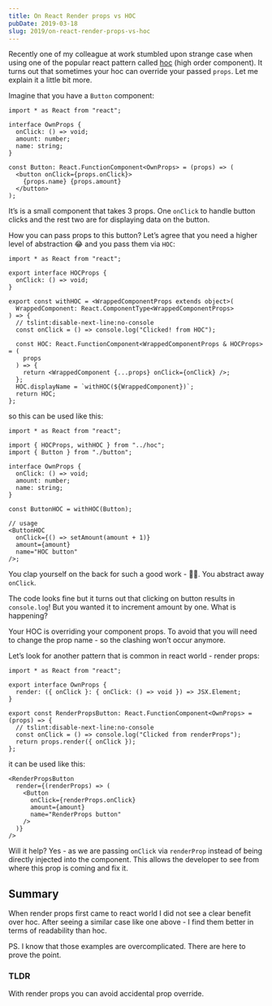 ```yaml
---
title: On React Render props vs HOC
pubDate: 2019-03-18
slug: 2019/on-react-render-props-vs-hoc
---
```


Recently one of my colleague at work stumbled upon strange case when using one of the popular react pattern called [hoc](https://reactjs.org/docs/higher-order-components.html) (high order component). It turns out that sometimes your hoc can override your passed `props`. Let me explain it a little bit more.

Imagine that you have a `Button` component:

```tsx
import * as React from "react";

interface OwnProps {
  onClick: () => void;
  amount: number;
  name: string;
}

const Button: React.FunctionComponent<OwnProps> = (props) => (
  <button onClick={props.onClick}>
    {props.name} {props.amount}
  </button>
);
```

It’s is a small component that takes 3 props. One `onClick` to handle button clicks and the rest two are for displaying data on the button.

How you can pass props to this button? Let’s agree that you need a higher level of abstraction 😂 and you pass them via `HOC`:

```tsx
import * as React from "react";

export interface HOCProps {
  onClick: () => void;
}

export const withHOC = <WrappedComponentProps extends object>(
  WrappedComponent: React.ComponentType<WrappedComponentProps>
) => {
  // tslint:disable-next-line:no-console
  const onClick = () => console.log("Clicked! from HOC");

  const HOC: React.FunctionComponent<WrappedComponentProps & HOCProps> = (
    props
  ) => {
    return <WrappedComponent {...props} onClick={onClick} />;
  };
  HOC.displayName = `withHOC(${WrappedComponent})`;
  return HOC;
};
```

so this can be used like this:

```tsx
import * as React from "react";

import { HOCProps, withHOC } from "../hoc";
import { Button } from "./button";

interface OwnProps {
  onClick: () => void;
  amount: number;
  name: string;
}

const ButtonHOC = withHOC(Button);

// usage
<ButtonHOC
  onClick={() => setAmount(amount + 1)}
  amount={amount}
  name="HOC button"
/>;
```

You clap yourself on the back for such a good work - 👏🏻. You abstract away `onClick`.

The code looks fine but it turns out that clicking on button results in `console.log`! But you wanted it to increment amount by one. What is happening?

Your HOC is overriding your component props. To avoid that you will need to change the prop name - so the clashing won’t occur anymore.

Let’s look for another pattern that is common in react world - render props:

```tsx
import * as React from "react";

export interface OwnProps {
  render: ({ onClick }: { onClick: () => void }) => JSX.Element;
}

export const RenderPropsButton: React.FunctionComponent<OwnProps> = (props) => {
  // tslint:disable-next-line:no-console
  const onClick = () => console.log("Clicked from renderProps");
  return props.render({ onClick });
};
```

it can be used like this:

```tsx
<RenderPropsButton
  render={(renderProps) => (
    <Button
      onClick={renderProps.onClick}
      amount={amount}
      name="RenderProps button"
    />
  )}
/>
```

Will it help? Yes - as we are passing `onClick` via `renderProp`
instead of being directly injected into the component. This allows the developer to see from where this prop is coming and fix it.

## Summary

When render props first came to react world I did not see a clear benefit over hoc. After seeing a similar case like one above - I find them better in terms of readability than hoc.

PS. I know that those examples are overcomplicated. There are here to prove the point.

### TLDR

With render props you can avoid accidental prop override.
